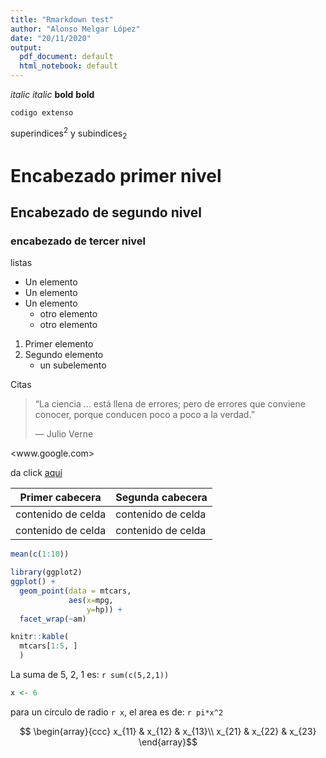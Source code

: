 ```yaml
---
title: "Rmarkdown test"
author: "Alonso Melgar López"
date: "20/11/2020"
output:
  pdf_document: default
  html_notebook: default
---
```


*italic* _italic_
**bold** __bold__
 
`codigo extenso`


superindices^2^ y subindices~2~


# Encabezado primer nivel

## Encabezado de segundo nivel


### encabezado de tercer nivel

listas

- Un elemento
- Un elemento
- Un elemento
    - otro elemento
    - otro elemento


1. Primer elemento
2. Segundo elemento
    - un subelemento

Citas

> "La ciencia ... está llena de errores; pero de errores que conviene conocer, porque conducen poco a poco a la verdad. "
>
> --- Julio Verne

<www.google.com>

da click [aquí](www.google.com)


  Primer cabecera  | Segunda cabecera
------------------- | ------------------
contenido de celda  | contenido de celda
contenido de celda  | contenido de celda

```r
mean(c(1:10))
```

```r
library(ggplot2)
ggplot() +
  geom_point(data = mtcars, 
             aes(x=mpg, 
                 y=hp)) +
  facet_wrap(~am)
```

```r
knitr::kable(
  mtcars[1:5, ]
  )
```

La suma de 5, 2, 1 es: `r sum(c(5,2,1))`

```r
x <- 6
```

para un círculo de radio `r x`,
el area es de: `r pi*x^2`

$$ \begin{array}{ccc}
x_{11} & x_{12} & x_{13}\\
x_{21} & x_{22} & x_{23}
\end{array}$$









